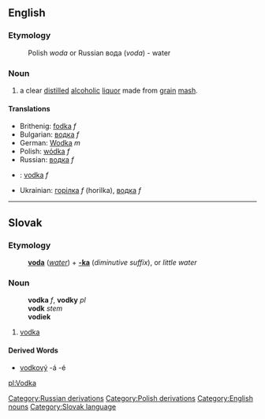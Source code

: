 {{wikipedia}}
==English==

===Etymology===

:Polish ''woda'' or Russian вода (''voda'') - water

===Noun===

# a clear [[distil]]led [[alcoholic]] [[liquor]] made from [[grain]] [[mash]].

====Translations====
*Brithenig: [[fodka]] ''f''
*Bulgarian: [[водка]] ''f''
*German: [[Wodka]] ''m''
*Polish: [[wódka]] ''f''
*Russian: [[водка]] ''f''
*{{sk}}: [[vodka#Slovak|vodka]] ''f''
*Ukrainian: [[горілка]] ''f'' (horilka), [[водка]] ''f''

----

==Slovak==
===Etymology===
:'''[[voda#Slovak|voda]]''' (''[[water]]'') + '''[[-ka#Slovak|-ka]]''' (''diminutive suffix''), or ''little water''
===Noun===
:'''vodka''' ''f'', '''vodky''' ''pl''
:'''vodk''' ''stem''
:'''vodiek''' ''{{genpl}}''
:{{decpat}} {{zena}}
# [[vodka#English|vodka]]
====Derived Words====
* [[vodkový]] -á -é

[[pl:Vodka]]
[[Category:Russian derivations]]
[[Category:Polish derivations]]
[[Category:English nouns]]
[[Category:Slovak language]]